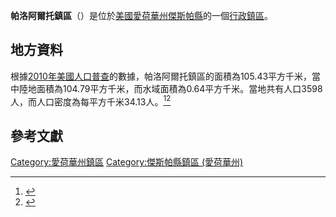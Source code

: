 {{noteTA
|G1=USState
|G2=地名
|G3=Unit
}}
{{Infobox settlement
|official_name            = 帕洛阿爾托鎮區
|native_name = Palo Alto Township
|settlement_type          = [[行政鎮區|行政鎮區]]
|image_skyline            = 
|imagesize                = 
|image_map                = 
|mapsize                  = 
|pushpin_map  =USA Iowa
|pushpin_label = 帕洛阿爾托鎮區
|pushpin_label_position   = top
|pushpin_map_caption      = 帕洛阿爾托鎮區在愛荷華州的位置
|subdivision_type         = [[世界政區索引|國家]]
|subdivision_type1        = [[美国州份|州份]]
|subdivision_type2        = [[愛荷華州行政区划|縣]]
|subdivision_name         = [[美国|美国]]
|subdivision_name1        = [[愛荷華州|愛荷華州]]
|subdivision_name2        = [[傑斯帕縣_(愛荷華州)|傑斯帕縣]]
|elevation_ft             = 856
|elevation_m              = 261
|timezone                 = [[北美中部時區|北美中部時區]]
|area_total_km2           = 105.43
|area_land_km2            = 104.79
|area_water_km2           = 0.64
|area_total_sq_mi         = 
|area_land_sq_mi          = 
|area_water_sq_mi         = 
|population_as_of         = [[2010年美國人口普查|2010]]
|population_footnotes     = 
|population_total         = 3598
|population_density_km2   = auto
|population_density_sq_mi = auto
|utc_offset               = -6
|coordinates              = {{coord|41|38|00|N|93|03|00|W|type:city_region:US-AL_source:GNS-enwiki|display=inline,title}}
| coor_pinpoint           = 
| coordinates_footnotes   = 
|timezone_DST             = CDT
|utc_offset_DST           = -5
|postal_code_type         = [[美國郵區編號|郵區編號]]
|postal_code              = 
|area_code                = {{link-en|电话区号641|Area code 641|641}}
|blank_name = [[地名信息系统|GNIS ID]]
|blank_info = 468497
}}
'''帕洛阿爾托鎮區'''（{{lang-en|Palo Alto Township}}）是位於[[美國|美國]][[愛荷華州|愛荷華州]][[傑斯帕縣_(愛荷華州)|傑斯帕縣]]的一個[[行政鎮區|行政鎮區]]。

== 地方資料 ==
根據[[2010年美國人口普查|2010年美國人口普查]]的數據，帕洛阿爾托鎮區的面積為105.43平方千米，當中陸地面積為104.79平方千米，而水域面積為0.64平方千米。當地共有人口3598人，而人口密度為每平方千米34.13人。<ref name="GR8">{{cite web|url=http://factfinder2.census.gov|publisher=[[美国人口调查局|美国人口调查局]]|accessdate=2011-05-14|title=American FactFinder|archive-date=2013-09-11|archive-url=https://web.archive.org/web/20130911234518/http://factfinder2.census.gov/|dead-url=no}}</ref><ref>{{cite web|url=https://www.citypopulation.de/en/usa/iowa/admin/|title=USA: Iowa (Counties and Townships) - City Population}}</ref>

== 參考文獻 ==
{{reflist}}

{{傑斯帕縣 (愛荷華州)}}

{{DEFAULTSORT:Palo Alto Township}}
[[Category:愛荷華州鎮區|Category:愛荷華州鎮區]]
[[Category:傑斯帕縣鎮區_(愛荷華州)|Category:傑斯帕縣鎮區 (愛荷華州)]]

{{Iowa-geo-stub}}